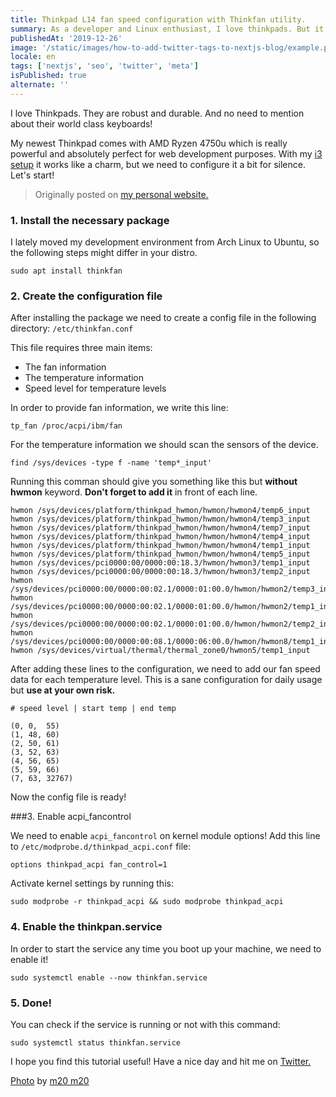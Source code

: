 ```yaml
---
title: Thinkpad L14 fan speed configuration with Thinkfan utility.
summary: As a developer and Linux enthusiast, I love thinkpads. But it is important to configure it correctly to keep it silent and cool.
publishedAt: '2019-12-26'
image: '/static/images/how-to-add-twitter-tags-to-nextjs-blog/example.png'
locale: en
tags: ['nextjs', 'seo', 'twitter', 'meta']
isPublished: true
alternate: ''
---
```


I love Thinkpads. They are robust and durable. And no need to mention about their world class keyboards!

My newest Thinkpad comes with AMD Ryzen 4750u which is really powerful and absolutely perfect for web development purposes. With my [i3 setup](https://i3wm.org/) it works like a charm, but we need to configure it a bit for silence. Let's start!

> Originally posted on [my personal website.](https://devugur.com/blog/thinkpad-l14-fan-speed-configuration-with-thinkfan)

### 1. Install the necessary package

I lately moved my development environment from Arch Linux to Ubuntu, so the following steps might differ in your distro.

```batch
sudo apt install thinkfan
```

### 2. Create the configuration file

After installing the package we need to create a config file in the following directory: `/etc/thinkfan.conf`

This file requires three main items:

- The fan information
- The temperature information
- Speed level for temperature levels

In order to provide fan information, we write this line:

`tp_fan /proc/acpi/ibm/fan`

For the temperature information we should scan the sensors of the device.

```batch
find /sys/devices -type f -name 'temp*_input'
```

Running this comman should give you something like this but **without hwmon** keyword. **Don't forget to add it** in front of each line.

```
hwmon /sys/devices/platform/thinkpad_hwmon/hwmon/hwmon4/temp6_input
hwmon /sys/devices/platform/thinkpad_hwmon/hwmon/hwmon4/temp3_input
hwmon /sys/devices/platform/thinkpad_hwmon/hwmon/hwmon4/temp7_input
hwmon /sys/devices/platform/thinkpad_hwmon/hwmon/hwmon4/temp4_input
hwmon /sys/devices/platform/thinkpad_hwmon/hwmon/hwmon4/temp1_input
hwmon /sys/devices/platform/thinkpad_hwmon/hwmon/hwmon4/temp5_input
hwmon /sys/devices/pci0000:00/0000:00:18.3/hwmon/hwmon3/temp1_input
hwmon /sys/devices/pci0000:00/0000:00:18.3/hwmon/hwmon3/temp2_input
hwmon /sys/devices/pci0000:00/0000:00:02.1/0000:01:00.0/hwmon/hwmon2/temp3_input
hwmon /sys/devices/pci0000:00/0000:00:02.1/0000:01:00.0/hwmon/hwmon2/temp1_input
hwmon /sys/devices/pci0000:00/0000:00:02.1/0000:01:00.0/hwmon/hwmon2/temp2_input
hwmon /sys/devices/pci0000:00/0000:00:08.1/0000:06:00.0/hwmon/hwmon8/temp1_input
hwmon /sys/devices/virtual/thermal/thermal_zone0/hwmon5/temp1_input
```

After adding these lines to the configuration, we need to add our fan speed data for each temperature level. This is a sane configuration for daily usage but **use at your own risk.**

```
# speed level | start temp | end temp

(0,	0,	55)
(1,	48,	60)
(2,	50,	61)
(3,	52,	63)
(4,	56,	65)
(5,	59,	66)
(7,	63,	32767)
```

Now the config file is ready!

###3. Enable acpi_fancontrol

We need to enable `acpi_fancontrol` on kernel module options! Add this line to `/etc/modprobe.d/thinkpad_acpi.conf` file:

```
options thinkpad_acpi fan_control=1
```

Activate kernel settings by running this:

```
sudo modprobe -r thinkpad_acpi && sudo modprobe thinkpad_acpi
```

### 4. Enable the thinkpan.service

In order to start the service any time you boot up your machine, we need to enable it!

```
sudo systemctl enable --now thinkfan.service
```

### 5. Done!

You can check if the service is running or not with this command:

```
sudo systemctl status thinkfan.service
```

I hope you find this tutorial useful! Have a nice day and hit me on [Twitter.](https://twitter.com/uguremirmustafa)

[Photo](https://unsplash.com/s/photos/thinkpad-linux?utm_source=unsplash&utm_medium=referral&utm_content=creditCopyText) by [m20 m20](https://unsplash.com/@m20m20?utm_source=unsplash&utm_medium=referral&utm_content=creditCopyText)
